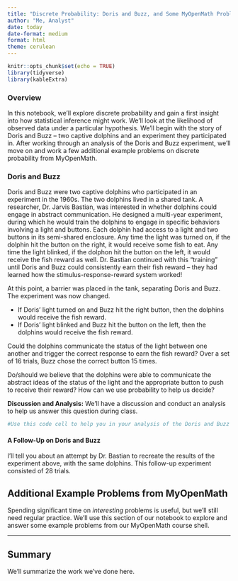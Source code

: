```yaml
---
title: "Discrete Probability: Doris and Buzz, and Some MyOpenMath Problems"
author: "Me, Analyst"
date: today
date-format: medium
format: html
theme: cerulean
---
```


```r
knitr::opts_chunk$set(echo = TRUE)
library(tidyverse)
library(kableExtra)
```

### Overview

In this notebook, we'll explore discrete probability and gain a first insight into how statistical inference might work. We'll look at the likelihood of observed data under a particular hypothesis. We'll begin with the story of Doris and Buzz -- two captive dolphins and an experiment they participated in. After working through an analysis of the Doris and Buzz experiment, we'll move on and work a few additional example problems on discrete probability from MyOpenMath.

### Doris and Buzz

Doris and Buzz were two captive dolphins who participated in an experiment in the 1960s. The two dolphins lived in a shared tank. A researcher, Dr. Jarvis Bastian, was interested in whether dolphins could engage in abstract communication. He designed a multi-year experiment, during which he would train the dolphins to engage in specific behaviors involving a light and buttons. Each dolphin had access to a light and two buttons in its semi-shared enclosure. Any time the light was turned on, if the dolphin hit the button on the right, it would receive some fish to eat. Any time the light blinked, if the dolphon hit the button on the left, it would receive the fish reward as well. Dr. Bastian continued with this "training" until Doris and Buzz could consistently earn their fish reward -- they had learned how the stimulus-response-reward system worked!

At this point, a barrier was placed in the tank, separating Doris and Buzz. The experiment was now changed.

+ If Doris' light turned on and Buzz hit the right button, then the dolphins would receive the fish reward.
+ If Doris' light blinked and Buzz hit the button on the left, then the dolphins would receive the fish reward.

Could the dolphins communicate the status of the light between one another and trigger the correct response to earn the fish reward? Over a set of 16 trials, Buzz chose the correct button 15 times.

Do/should we believe that the dolphins were able to communicate the abstract ideas of the status of the light and the appropriate button to push to receive their reward? How can we use probability to help us decide?

**Discussion and Analysis:** We'll have a discussion and conduct an analysis to help us answer this question during class.

```r
#Use this code cell to help you in your analysis of the Doris and Buzz scenario...

```

#### A Follow-Up on Doris and Buzz

I'll tell you about an attempt by Dr. Bastian to recreate the results of the experiment above, with the same dolphins. This follow-up experiment consisted of 28 trials.

## Additional Example Problems from MyOpenMath

Spending significant time on *interesting* problems is useful, but we'll still need regular practice. We'll use this section of our notebook to explore and answer some example problems from our MyOpenMath course shell.

***

## Summary

We'll summarize the work we've done here.